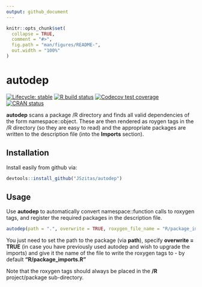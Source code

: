 ```yaml
---
output: github_document
---
```


<!-- README.md is generated from README.Rmd. Please edit that file -->

```r
knitr::opts_chunk$set(
  collapse = TRUE,
  comment = "#>",
  fig.path = "man/figures/README-",
  out.width = "100%"
)
```

# autodep

<!-- badges: start -->
[![Lifecycle: stable](https://img.shields.io/badge/lifecycle-stable-green.svg)](https://www.tidyverse.org/lifecycle/#stable)
[![R build status](https://github.com/JSzitas/autodep/workflows/R-CMD-check/badge.svg)](https://github.com/JSzitas/autodep/actions)
[![Codecov test coverage](https://codecov.io/gh/JSzitas/autodep/branch/master/graph/badge.svg)](https://codecov.io/gh/JSzitas/autodep?branch=master)
[![CRAN status](https://www.r-pkg.org/badges/version/autodep)](https://CRAN.R-project.org/package=autodep)
<!-- badges: end -->

**autodep** scans a package /R directory and finds all valid dependencies of the form namespace::object. 
These are then rendered as roygen tags in the /R directory (so they are easy to read) and the appropriate 
packages are written to the description file (into the **Imports** section). 


## Installation 

Install easily from github via: 
```r
devtools::install_github("JSzitas/autodep")
```


## Usage

Use **autodep** to automatically convert namespace::function calls to roxygen tags, 
and register the required packages in the description file. 

```r
autodep(path = ".", overwrite = TRUE, roxygen_file_name = "R/package_imports.R")
```

You just need to set the path to the package (via **path**), specify **overwrite = TRUE** 
(in case you have previously used autodep and wish to upgrade the imports) and give it 
the name of the file to write the roxygen tags to - by default **"R/package_imports.R"** 

Note that the roxygen tags should always be placed in the **/R** project/package sub-directory.



